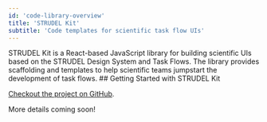 ```yaml
---
id: 'code-library-overview'
title: 'STRUDEL Kit'
subtitle: 'Code templates for scientific task flow UIs'
---
```


<Hero>
  STRUDEL Kit is a React-based JavaScript library for building scientific UIs based on the STRUDEL Design System and Task Flows. The library provides scaffolding and templates to help scientific teams jumpstart the development of task flows.
</Hero>
<PageContainer> 
  ## Getting Started with STRUDEL Kit
  
  [Checkout the project on GitHub](https://github.com/strudel-science/strudel-kit).

  More details coming soon!
</PageContainer> 